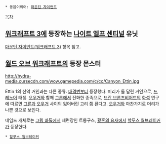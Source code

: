  * 동음이의어: [[마운틴 자이언트]]

[[목차]]
== [[워크래프트 3]]에 등장하는 [[나이트 엘프 센티널]] 유닛 ==
[[마운틴 자이언트(워크래프트 3)]] 항목 참고.

== [[월드 오브 워크래프트]]의 등장 몬스터 ==
http://hydra-media.cursecdn.com/wow.gamepedia.com/c/cc/Canyon_Ettin.jpg

Ettin
1의 산악 거인과는 다른 종류. [[대격변]]부터 등장했다. 머리가 둘 달린 거인으로, [[드레노어]] 태생. [[오우거(워크래프트)|오우거]]와 함께 [[그론]]에서 진화한 종족으로, [[브란 브론즈비어드]]의 [[화석]] 연구에 따르면 [[그론]]과 [[오우거(워크래프트)|오우거]] 사이의 잃어버린 고리 쯤 된다고. [[오우거(워크래프트)|오우거]]와 마찬가지로 머리가 나쁜 것으로 보인다.

네임드 개체로는 [[그림 바톨]]에서 제련장인 트롱구스, [[황혼의 요새]]에서 [[할푸스 웜브레이커]]가 등장한다.

 * [[할푸스 웜브레이커]]
